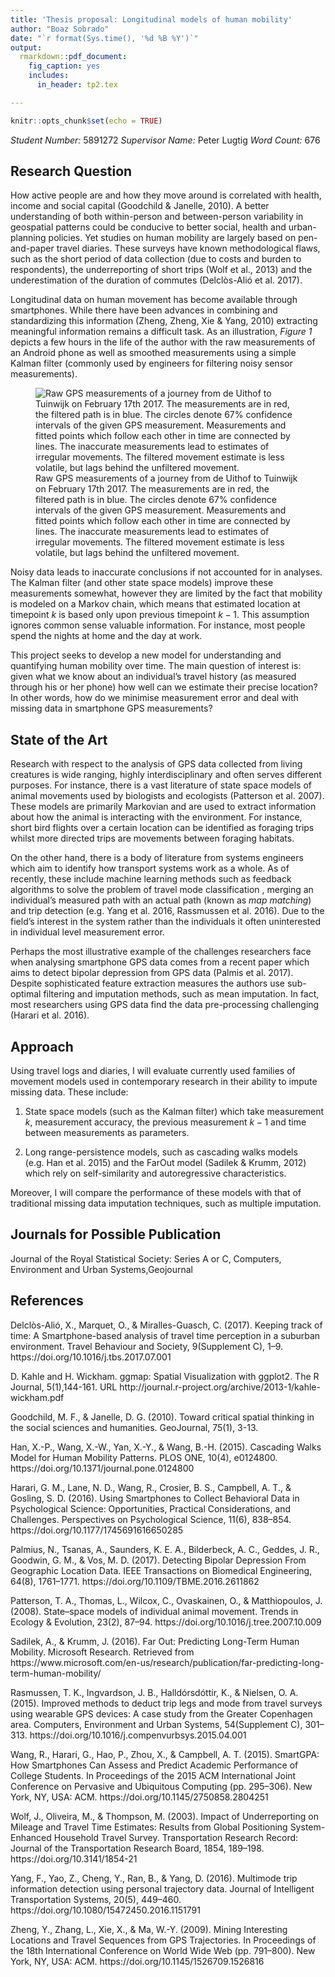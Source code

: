---
title: 'Thesis proposal: Longitudinal models of human mobility'
author: "Boaz Sobrado"
date: "`r format(Sys.time(), '%d %B %Y')`"
output:
  rmarkdown::pdf_document:
    fig_caption: yes        
    includes:  
      in_header: tp2.tex

---
```{r setup, include=FALSE}
knitr::opts_chunk$set(echo = TRUE)

```
*Student Number:* 5891272
*Supervisor Name:* Peter Lugtig
*Word Count:* 676

## Research Question

How active people are and how they move around is correlated with health, income and social capital (Goodchild & Janelle, 2010). A better understanding of both within-person and between-person variability in geospatial patterns could be conducive to better social, health and urban-planning policies. Yet studies on human mobility are largely based on pen-and-paper travel diaries. These surveys have known methodological flaws, such as the short period of data collection (due to costs and burden to respondents), the underreporting of short trips (Wolf et al., 2013) and the underestimation of the duration of commutes (Delclòs-Alió et al. 2017).

Longitudinal data on human movement has become available through smartphones. While there have been advances in combining and standardizing this information (Zheng, Zheng, Xie & Yang, 2010) extracting meaningful information remains a difficult task. As an illustration, *Figure 1* depicts a few hours in the life of the author with the raw measurements of an Android phone as well as smoothed measurements using a simple Kalman filter (commonly used by engineers for filtering noisy sensor measurements).

![Raw GPS measurements of a journey from de Uithof to Tuinwijk on February 17th 2017. The measurements are in red, the filtered path is in blue. The circles denote 67% confidence intervals of the given GPS measurement. Measurements and fitted points which follow each other in time are connected by lines. The inaccurate measurements lead to estimates of irregular movements. The filtered movement estimate is less volatile, but lags behind the unfiltered movement.](Map1.png)

Noisy data leads to inaccurate conclusions if not accounted for in analyses. The Kalman filter (and other state space models) improve these measurements somewhat, however they are limited by the fact that mobility is modeled on a Markov chain, which means that estimated location at timepoint $k$ is based only upon previous timepoint $k-1$. This assumption ignores common sense valuable information. For instance, most people spend the nights at home and the day at work.

This project seeks to develop a new model for understanding and quantifying human mobility over time. The main question of interest is: given what we know about an individual's travel history (as measured through his or her phone) how well can we estimate their precise location? In other words, how do we minimise measurement error and deal with missing data in smartphone GPS measurements?

## State of the Art

Research with respect to the analysis of GPS data collected from living creatures is wide ranging, highly interdisciplinary and often serves different purposes. For instance, there is a vast literature of state space models of animal movements used by biologists and ecologists (Patterson et al. 2007). These models are primarily Markovian and are used to extract information about how the animal is interacting with the environment. For instance, short bird flights over a certain location can be identified as foraging trips whilst more directed trips are movements between foraging habitats.

On the other hand, there is a body of literature from systems engineers which aim to identify how transport systems work as a whole. As of recently, these include machine learning methods such as feedback algorithms to solve the problem of travel mode classification , merging an individual's measured path with an actual path (known as *map matching*) and trip detection (e.g. Yang et al. 2016, Rassmussen et al. 2016). Due to the field's interest in the system rather than the individuals it often uninterested in individual level measurement error.

Perhaps the most illustrative example of the challenges researchers face when analysing smartphone GPS data comes from a recent paper which aims to detect bipolar depression from GPS data (Palmis et al. 2017). Despite sophisticated feature extraction measures the authors use sub-optimal filtering and imputation methods, such as mean imputation. In fact, most researchers using GPS data find the data pre-processing challenging (Harari et al. 2016).

## Approach

Using travel logs and diaries, I will evaluate currently used families of movement models used in contemporary research in their ability to impute missing data. These include:

1. State space models (such as the Kalman filter) which take measurement $k$, measurement accuracy, the previous measurement $k-1$ and time between measurements as parameters.

2. Long range-persistence models, such as cascading walks models (e.g. Han et al. 2015) and the FarOut model (Sadilek & Krumm, 2012) which rely on self-similarity and autoregressive characteristics.  

Moreover, I will compare the performance of these models with that of traditional missing data imputation techniques, such as multiple imputation.

## Journals for Possible Publication

Journal of the Royal Statistical Society: Series A or C, Computers, Environment and Urban Systems,Geojournal

## References

Delclòs-Alió, X., Marquet, O., & Miralles-Guasch, C. (2017). Keeping track of time: A Smartphone-based analysis of travel time perception in a suburban environment. Travel Behaviour and Society, 9(Supplement C), 1–9. https://doi.org/10.1016/j.tbs.2017.07.001

D. Kahle and H. Wickham. ggmap: Spatial Visualization with ggplot2. The R Journal, 5(1),144-161. URL http://journal.r-project.org/archive/2013-1/kahle-wickham.pdf

Goodchild, M. F., & Janelle, D. G. (2010). Toward critical spatial thinking in the social sciences and humanities. GeoJournal, 75(1), 3-13.

Han, X.-P., Wang, X.-W., Yan, X.-Y., & Wang, B.-H. (2015). Cascading Walks Model for Human Mobility Patterns. PLOS ONE, 10(4), e0124800. https://doi.org/10.1371/journal.pone.0124800

Harari, G. M., Lane, N. D., Wang, R., Crosier, B. S., Campbell, A. T., & Gosling, S. D. (2016). Using Smartphones to Collect Behavioral Data in Psychological Science: Opportunities, Practical Considerations, and Challenges. Perspectives on Psychological Science, 11(6), 838–854. https://doi.org/10.1177/1745691616650285

Palmius, N., Tsanas, A., Saunders, K. E. A., Bilderbeck, A. C., Geddes, J. R., Goodwin, G. M., & Vos, M. D. (2017). Detecting Bipolar Depression From Geographic Location Data. IEEE Transactions on Biomedical Engineering, 64(8), 1761–1771. https://doi.org/10.1109/TBME.2016.2611862

Patterson, T. A., Thomas, L., Wilcox, C., Ovaskainen, O., & Matthiopoulos, J. (2008). State–space models of individual animal movement. Trends in Ecology & Evolution, 23(2), 87–94. https://doi.org/10.1016/j.tree.2007.10.009

Sadilek, A., & Krumm, J. (2016). Far Out: Predicting Long-Term Human Mobility. Microsoft Research. Retrieved from https://www.microsoft.com/en-us/research/publication/far-predicting-long-term-human-mobility/

Rasmussen, T. K., Ingvardson, J. B., Halldórsdóttir, K., & Nielsen, O. A. (2015). Improved methods to deduct trip legs and mode from travel surveys using wearable GPS devices: A case study from the Greater Copenhagen area. Computers, Environment and Urban Systems, 54(Supplement C), 301–313. https://doi.org/10.1016/j.compenvurbsys.2015.04.001

Wang, R., Harari, G., Hao, P., Zhou, X., & Campbell, A. T. (2015). SmartGPA: How Smartphones Can Assess and Predict Academic Performance of College Students. In Proceedings of the 2015 ACM International Joint Conference on Pervasive and Ubiquitous Computing (pp. 295–306). New York, NY, USA: ACM. https://doi.org/10.1145/2750858.2804251

Wolf, J., Oliveira, M., & Thompson, M. (2003). Impact of Underreporting on Mileage and Travel Time Estimates: Results from Global Positioning System-Enhanced Household Travel Survey. Transportation Research Record: Journal of the Transportation Research Board, 1854, 189–198. https://doi.org/10.3141/1854-21

Yang, F., Yao, Z., Cheng, Y., Ran, B., & Yang, D. (2016). Multimode trip information detection using personal trajectory data. Journal of Intelligent Transportation Systems, 20(5), 449–460. https://doi.org/10.1080/15472450.2016.1151791

Zheng, Y., Zhang, L., Xie, X., & Ma, W.-Y. (2009). Mining Interesting Locations and Travel Sequences from GPS Trajectories. In Proceedings of the 18th International Conference on World Wide Web (pp. 791–800). New York, NY, USA: ACM. https://doi.org/10.1145/1526709.1526816

